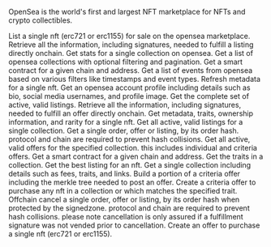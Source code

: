 OpenSea is the world's first and largest NFT marketplace for NFTs and crypto collectibles.

<Accordion title="Create listing">
List a single nft (erc721 or erc1155) for sale on the opensea marketplace.
</Accordion>

<Accordion title="Fulfill listing">
Retrieve all the information, including signatures, needed to fulfill a listing directly onchain.
</Accordion>

<Accordion title="Get collection stats">
Get stats for a single collection on opensea.
</Accordion>

<Accordion title="Get collections">
Get a list of opensea collections with optional filtering and pagination.
</Accordion>

<Accordion title="Get contract">
Get a smart contract for a given chain and address.
</Accordion>

<Accordion title="Get events">
Get a list of events from opensea based on various filters like timestamps and event types.
</Accordion>

<Accordion title="Refresh nft metadata">
Refresh metadata for a single nft.
</Accordion>

<Accordion title="Get account">
Get an opensea account profile including details such as bio, social media usernames, and profile image.
</Accordion>

<Accordion title="Get listings">
Get the complete set of active, valid listings.
</Accordion>

<Accordion title="Fulfill offer">
Retrieve all the information, including signatures, needed to fulfill an offer directly onchain.
</Accordion>

<Accordion title="Get nft">
Get metadata, traits, ownership information, and rarity for a single nft.
</Accordion>

<Accordion title="Get all listings by collection">
Get all active, valid listings for a single collection.
</Accordion>

<Accordion title="Get order">
Get a single order, offer or listing, by its order hash. protocol and chain are required to prevent hash collisions.
</Accordion>

<Accordion title="Get all offers by collection">
Get all active, valid offers for the specified collection. this includes individual and criteria offers.
</Accordion>

<Accordion title="Get payment token">
Get a smart contract for a given chain and address.
</Accordion>

<Accordion title="Get traits">
Get the traits in a collection.
</Accordion>

<Accordion title="Get best listing by nft">
Get the best listing for an nft.
</Accordion>

<Accordion title="Get collection">
Get a single collection including details such as fees, traits, and links.
</Accordion>

<Accordion title="Build criteria offer">
Build a portion of a criteria offer including the merkle tree needed to post an offer.
</Accordion>

<Accordion title="Create criteria offer">
Create a criteria offer to purchase any nft in a collection or which matches the specified trait.
</Accordion>

<Accordion title="Cancel order">
Offchain cancel a single order, offer or listing, by its order hash when protected by the signedzone. protocol and chain are required to prevent hash collisions. please note cancellation is only assured if a fulfillment signature was not vended prior to cancellation.
</Accordion>

<Accordion title="Create item offer">
Create an offer to purchase a single nft (erc721 or erc1155).
</Accordion>

